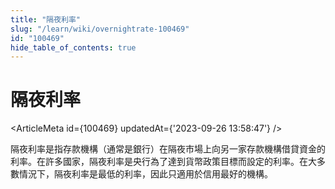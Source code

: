 ```yaml
---
title: "隔夜利率"
slug: "/learn/wiki/overnightrate-100469"
id: "100469"
hide_table_of_contents: true
---
```



# 隔夜利率

<ArticleMeta id={100469} updatedAt={'2023-09-26 13:58:47'} />
<div className='border-solid border-b border-t-0 my-4 border-[var(--ifm-color-gray-300)]' />

隔夜利率是指存款機構（通常是銀行）在隔夜市場上向另一家存款機構借貸資金的利率。在許多國家，隔夜利率是央行為了達到貨幣政策目標而設定的利率。在大多數情況下，隔夜利率是最低的利率，因此只適用於信用最好的機構。
